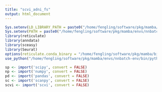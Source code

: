 ```yaml
---
title: "scvi_adni_fs"
output: html_document
---
```


```r
Sys.setenv(LD_LIBRARY_PATH = paste0("/home/fengling/software/pkg/mamba/envs/nnbatch-env/lib:", Sys.getenv("LD_LIBRARY_PATH")))
Sys.setenv(PATH = paste0("/home/fengling/software/pkg/mamba/envs/nnbatch-env/lib:", Sys.getenv("PATH")))
library(reticulate)
library(anndata)
library(sceasy)
library(Seurat)
options(reticulate.conda_binary = "/home/fengling/software/pkg/mamba/bin/conda")
use_python("/home/fengling/software/pkg/mamba/envs/nnbatch-env/bin/python3")

sp <- import('scipy', convert = FALSE)
np <- import('numpy', convert = FALSE)
pd <- import('pandas', convert = FALSE)
sc <- import('scanpy', convert = FALSE)
scvi <- import('scvi', convert = FALSE)
```


